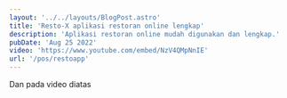 ---
layout: '../../layouts/BlogPost.astro'
title: 'Resto-X aplikasi restoran online lengkap'
description: 'Aplikasi restoran online mudah digunakan dan lengkap.'
pubDate: 'Aug 25 2022'
video: 'https://www.youtube.com/embed/NzV4QMpNnIE'
url: '/pos/restoapp'
---

Dan pada video diatas
